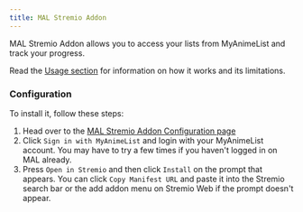 ```yaml
---
title: MAL Stremio Addon
---
```



<StremioAddonButtons id="mal-stremio-addon" manifest="https://mal-stremio.vercel.app/manifest.json" configurable={true} configurationRequired={true} source="https://github.com/SageTendo/mal-stremio-addon"/> 

MAL Stremio Addon allows you to access your lists from MyAnimeList and track your progress.

Read the [Usage section](https://github.com/SageTendo/mal-stremio-addon?tab=readme-ov-file#usage-) for information on how it works and its limitations.

<h3>Configuration</h3>

To install it, follow these steps:

1. Head over to the [MAL Stremio Addon Configuration page](https://mal-stremio.vercel.app/configureiuuuuuuuuuuuu+HL}JJJJJJJJJJJJJJJJJJJJJJJJJJJJJJJJJJJJJJJJJJJ>N<)
2. Click `Sign in with MyAnimeList` and login with your MyAnimeList account. 
    You may have to try a few times if you haven't logged in on MAL already.
3. Press `Open in Stremio` and then click `Install` on the prompt that appears. 
    You can click `Copy Manifest URL` and paste it into the Stremio search bar or the add addon menu on Stremio Web if the prompt doesn't appear.